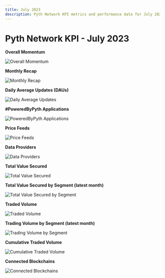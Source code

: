 ```yaml
---
title: July 2023
description: Pyth Network KPI metrics and performance data for July 2023.
---
```


# Pyth Network KPI - July 2023

**Overall Momentum**

![Overall Momentum](/images/kpi/july-23/pyth-momentum-jul-23.jpg)

**Monthly Recap**

![Monthly Recap](/images/kpi/july-23/pyth-jul-23.jpg)

**Daily Average Updates (DAUs)**

![Daily Average Updates](/images/kpi/july-23/jul-23-daily-average-updates.png)

**#PoweredByPyth Applications**

![PoweredByPyth Applications](/images/kpi/july-23/jul-23-apps-integrations.jpg)

**Price Feeds**

![Price Feeds](/images/kpi/july-23/jul-23-price-feeds.png)

**Data Providers**

![Data Providers](/images/kpi/july-23/jul-23-data-providers.png)

**Total Value Secured**

![Total Value Secured](/images/kpi/july-23/jul-23-all-chain-tvs.png)

**Total Value Secured by Segment (latest month)**

![Total Value Secured by Segment](/images/kpi/july-23/jul-23-dapps-tvs.png)

**Traded Volume**

![Traded Volume](/images/kpi/july-23/jul-23-all-chain-volume.jpg)

**Trading Volume by Segment (latest month)**

![Trading Volume by Segment](/images/kpi/july-23/jul-23-trading-volume.png)

**Cumulative Traded Volume**

![Cumulative Traded Volume](/images/kpi/july-23/jul-23-traded-volume.png)

**Connected Blockchains**

![Connected Blockchains](/images/kpi/july-23/jul-23-connected-blockchains.png)

